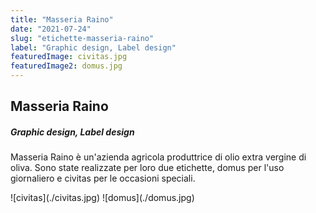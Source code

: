 ---
title: "Masseria Raino"
date: "2021-07-24"
slug: "etichette-masseria-raino"
label: "Graphic design, Label design"
featuredImage: civitas.jpg
featuredImage2: domus.jpg
---

<div className="portfolioGrid">

<article>
<h1>Masseria Raino</h1>
<h5>Graphic design, Label design</h5>
<p>Masseria Raino è un'azienda agricola produttrice di olio extra vergine di oliva. Sono state realizzate per loro due etichette, domus per l'uso giornaliero e civitas per le occasioni speciali.</p>
</article>

<div className="galleryImg">
![civitas](./civitas.jpg)
![domus](./domus.jpg)
</div>

</div>











